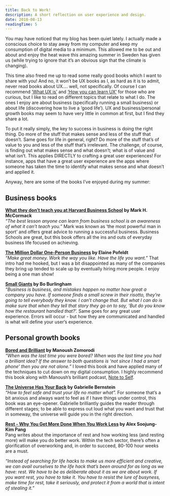 ```yaml
---
title: Back to Work!
description: A short reflection on user experience and design.
date: 2018-08-13
readingTime: 5
---
```


You may have noticed that my blog has been quiet lately. I actually made a conscious choice to stay away from my computer and keep my consumption of digital media to a minimum. This allowed me to be out and about and enjoy the heat wave this amazing summer in Sweden has given us (while trying to ignore that it’s an obvious sign that the climate is changing).

This time also freed me up to read some really good books which I want to share with you! And no, it won’t be UX books as I, as hard as it is to admit, never read books about UX…. well, not specifically. Of course I can recommend <a href="/whatsux/">‘What UX is’</a> and <a href="/learn-ux/">‘How you can learn UX’</a> for those who are curious, but I like to read on different topics that relate to what I do. The ones I enjoy are about business (specifically running a small business) or about life (discovering how to live a ‘good life’). UX and business/personal growth books may seem to have very little in common at first, but I find they share a lot.

To put it really simply, the key to success in business is doing the right thing. Do more of the stuff that makes sense and less of the stuff that doesn’t. Same goes for life in general, right? Do more of the stuff that’s of value to you and less of the stuff that’s irrelevant. The challenge, of course, is finding out what makes sense and what doesn’t; what is of value and what isn’t. This applies DIRECTLY to crafting a great user experiences! For instance, apps that have a great user experience are the apps where someone has taken the time to identify what makes sense and what doesn’t and applied it.

Anyway, here are some of the books I’ve enjoyed during my summer:

## Business books

**<a href="https://www.amazon.com/gp/product/B01AQO160C/ref=dbs_a_def_awm_hsch_vapi_taft_p1_i0">What they don’t teach you at Harvard Business School</a> by Mark H. McCormack**<br />
_“The best lesson anyone can learn from business school is an awareness of what it can’t teach you.”_ Mark was known as ‘the most powerful man in sport’ and offers great advice to running a successful business. Business Schools are great, but this book offers all the ins and outs of everyday business life focused on achieving.

**<a href="https://www.amazon.com/Million-Dollar-One-Person-Business-Great-Money-ebook/dp/B06Y4V1L9D/ref=sr_1_1?s=digital-text&ie=UTF8&qid=1534089596&sr=1-1&keywords=the+million+dollar+one+person+business">The Million Dollar One-Person Business</a> by Elaine Pofeldt**<br />
_“Make great money. Work the way you like. Have the life you want.”_ That intro had me hooked, but I was a bit disappointed as many of the companies they bring up tended to scale up by eventually hiring more people. I enjoy being a one man show!

**<a href="https://www.amazon.com/Small-Giants-Companies-Instead-10th-Anniversary-ebook/dp/B010N18JVC/ref=sr_1_1?s=digital-text&ie=UTF8&qid=1534089624&sr=1-1&keywords=Small+giants">Small Giants</a> by Bo Burlingham**<br />
_“Business is business, and mistakes happen no matter how great a company you have. If someone finds a small screw in their risotto, they’re going to tell everybody they know. I can’t change that. But what I can do is make sure that when they tell that story they go on to say, ‘But do you know how the restaurant handled that?’._
Same goes for any great user experience. Errors will occur - but how they are communicated and handled is what will define your user’s experience.

## Personal growth books

**<a href="https://www.amazon.com/Bored-Brilliant-Spacing-Productive-Creative-ebook/dp/B06VTZYPTF/ref=sr_1_1?s=digital-text&ie=UTF8&qid=1534089653&sr=1-1&keywords=bored+and+brilliant">Bored and Brilliant</a> by Manoush Zomorodi**<br />
_“When was the last time you were bored? When was the last time you had a brilliant idea? If the answer to both questions is ‘not since I had a smart phone’ then you are not alone.”_ I loved this book and have applied many of the techniques to cut down on my digital consumption. I highly recommend this book along with Manoush’s brilliant podcast, <a href="https://www.wnycstudios.org/shows/notetoself">Note to Self</a>.

**<a href="https://www.amazon.com/Universe-Has-Your-Back-Transform-ebook/dp/B01GUIL13K/ref=sr_1_1?s=digital-text&ie=UTF8&qid=1534089712&sr=1-1&keywords=the+universe+has+your+back">The Universe Has Your Back</a> by Gabrielle Bernstein**<br />
_“How to feel safe and trust your life no matter what”._ For someone that’s a bit anxious and always want to feel as if I have things under control, this book was an eye-opener. Gabrielle brilliantly guides the reader through different stages; to be able to express out loud what you want and trust that in someway, the universe will guide you in the right direction.

**<a href="https://www.amazon.com/Rest-More-Done-When-Work/dp/B077DQR9KQ/ref=sr_1_1?ie=UTF8&qid=1534089733&sr=1-1&keywords=Rest">Rest - Why You Get More Done When You Work Less</a> by Alex Soojung-Kim Pang**<br />
Pang writes about the importance of rest and how working less (and resting more) will make you do better work. Within the tech sector, there’s often a glorification of overworking and, in order to succeed, 80-100 hour weeks are a must.

_“Instead of searching for life hacks to make us more efficient and creative, we can avail ourselves to the life hack that’s been around for as long as we have: rest. We have to be as deliberate about it as we are about work. If you want rest, you have to take it. You have to resist the lure of busyness, make time for rest, take it seriously, and protect it from a world that is intent of stealing it.”_